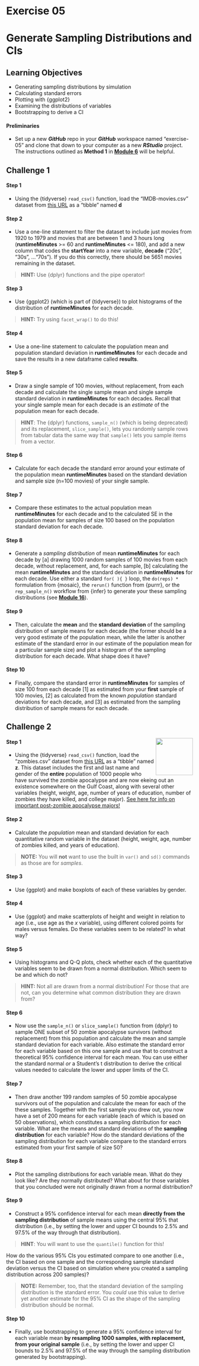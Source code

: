 # Exercise 05 {.unnumbered}

# Generate Sampling Distributions and CIs {.unnumbered}

## Learning Objectives {.unnumbered}

- Generating sampling distributions by simulation
- Calculating standard errors
- Plotting with {ggplot2}
- Examining the distributions of variables
- Bootstrapping to derive a CI

#### Preliminaries {.unnumbered}

- Set up a new ***GitHub*** repo in your ***GitHub*** workspace named "exercise-05" and clone that down to your computer as a new ***RStudio*** project. The instructions outlined as **Method 1** in [**Module 6**](#module-06) will be helpful.

## Challenge 1 {.unnumbered}

#### Step 1 {.unnumbered}
- Using the {tidyverse} `read_csv()` function, load the "IMDB-movies.csv" dataset from [this URL](https://raw.githubusercontent.com/difiore/ada-2024-datasets/main/IMDB-movies.csv) as a "tibble" named **d**

#### Step 2 {.unnumbered}
- Use a one-line statement to filter the dataset to include just movies from 1920 to 1979 and movies that are between 1 and 3 hours long (**runtimeMinutes** >= 60 and **runtimeMinutes** <= 180), and add a new column that codes the **startYear** into a new variable, **decade** ("20s", "30s", ..."70s"). If you do this correctly, there should be 5651 movies remaining in the dataset.

> **HINT:** Use {dplyr} functions and the pipe operator!

#### Step 3 {.unnumbered}

- Use {ggplot2} (which is part of {tidyverse}) to plot histograms of the distribution of **runtimeMinutes** for each decade.

> **HINT:** Try using `facet_wrap()` to do this!

#### Step 4 {.unnumbered}

- Use a one-line statement to calculate the population mean and population standard deviation in **runtimeMinutes** for each decade and save the results in a new dataframe called **results**.

#### Step 5 {.unnumbered}

- Draw a single sample of 100 movies, without replacement, from each decade and calculate the single sample mean and single sample standard deviation in **runtimeMinutes** for each decades. Recall that your single sample mean for each decade is an *estimate* of the population mean for each decade.

> **HINT**: The {dplyr} functions, `sample_n()` (which is being deprecated) and its replacement, `slice_sample()`, lets you randomly sample rows from tabular data the same way that `sample()` lets you sample items from a vector.

#### Step 6 {.unnumbered}

- Calculate for each decade the standard error around your estimate of the population mean **runtimeMinutes** based on the standard deviation and sample size (n=100 movies) of your single sample.

#### Step 7 {.unnumbered}

- Compare these estimates to the actual population mean **runtimeMinutes** for each decade and to the calculated SE in the population mean for samples of size 100 based on the population standard deviation for each decade.

#### Step 8 {.unnumbered}

- Generate a *sampling distribution* of mean **runtimeMinutes** for each decade by [a] drawing 1000 random samples of 100 movies from each decade, without replacement, and, for each sample, [b] calculating the mean **runtimeMinutes** and the standard deviation in **runtimeMinutes** for each decade. Use either a standard `for( ){ }` loop, the `do(reps) *` formulation from {mosaic}, the `rerun()` function from {purrr}, or the `rep_sample_n()` workflow from {infer} to generate your these sampling distributions (see [**Module 16**](#module-16)).

#### Step 9 {.unnumbered}

- Then, calculate the **mean** and the **standard deviation** of the sampling distribution of sample means for each decade (the former should be a very good estimate of the population mean, while the latter is another estimate of the standard error in our estimate of the population mean for a particular sample size) and plot a histogram of the sampling distribution for each decade. What shape does it have?

#### Step 10 {.unnumbered}

- Finally, compare the standard error in **runtimeMinutes** for samples of size 100 from each decade [1] as estimated from your **first** sample of 100 movies, [2] as calculated from the known *population* standard deviations for each decade, and [3] as estimated from the sampling distribution of sample means for each decade.

## Challenge 2 {.unnumbered}

<img src="img/pvz-hand.png" align="right" width="100px"/>

#### Step 1 {.unnumbered}

- Using the {tidyverse} `read_csv()` function, load the "zombies.csv" dataset from [this URL](https://raw.githubusercontent.com/difiore/ada-2024-datasets/main/zombies.csv) as a "tibble" named **z**. This dataset includes the first and last name and gender of the **entire** population of 1000 people who have survived the zombie apocalypse and are now ekeing out an existence somewhere on the Gulf Coast, along with several other variables (height, weight, age, number of years of education, number of zombies they have killed, and college major). [See here for info on important post-zombie apocalypse majors!](http://www.thebestschools.org/magazine/best-majors-surviving-zombie-apocalypse/)

#### Step 2 {.unnumbered}

- Calculate the *population* mean and standard deviation for each quantitative random variable in the dataset (height, weight, age, number of zombies killed, and years of education).

> **NOTE:** You will **not** want to use the built in `var()` and `sd()` commands as those are for *samples*.

#### Step 3 {.unnumbered}

- Use {ggplot} and make boxplots of each of these variables by gender.

#### Step 4 {.unnumbered}

- Use {ggplot} and make scatterplots of height and weight in relation to age (i.e., use age as the $x$ variable), using different colored points for males versus females. Do these variables seem to be related? In what way?

#### Step 5 {.unnumbered}

- Using histograms and Q-Q plots, check whether each of the quantitative variables seem to be drawn from a normal distribution. Which seem to be and which do not?

> **HINT:** Not all are drawn from a normal distribution! For those that are not, can you determine what common distribution they are drawn from?

#### Step 6 {.unnumbered}

- Now use the `sample_n()` or `slice_sample()` function from {dplyr} to sample ONE subset of 50 zombie apocalypse survivors (without replacement) from this population and calculate the mean and sample standard deviation for each variable. Also estimate the standard error for each variable based on this one sample and use that to construct a theoretical 95% confidence interval for each mean. You can use either the standard normal *or* a Student's t distribution to derive the critical values needed to calculate the lower and upper limits of the CI.

#### Step 7 {.unnumbered}

- Then draw another 199 random samples of 50 zombie apocalypse survivors out of the population and calculate the mean for each of the these samples. Together with the first sample you drew out, you now have a set of 200 means for each variable (each of which is based on 50 observations), which constitutes a sampling distribution for each variable. What are the means and standard deviations of the **sampling distribution** for each variable? How do the standard deviations of the sampling distribution for each variable compare to the standard errors estimated from your first sample of size 50?

#### Step 8 {.unnumbered}

- Plot the sampling distributions for each variable mean. What do they look like? Are they normally distributed? What about for those variables that you concluded were not originally drawn from a normal distribution?

#### Step 9 {.unnumbered}
- Construct a 95% confidence interval for each mean **directly from the sampling distribution** of sample means using the central 95% that distribution (i.e., by setting the lower and upper CI bounds to 2.5% and 97.5% of the way through that distribution).

> **HINT**: You will want to use the `quantile()` function for this!

How do the various 95% CIs you estimated compare to one another (i.e., the CI based on one sample and the corresponding sample standard deviation versus the CI based on simulation where you created a sampling distribution across 200 samples)?

> **NOTE:** Remember, too, that the standard deviation of the sampling distribution is the standard error. You *could* use this value to derive yet another estimate for the 95% CI as the shape of the sampling distribution should be normal.

#### Step 10 {.unnumbered}
- Finally, use bootstrapping to generate a 95% confidence interval for each variable mean **by resampling 1000 samples, with replacement, from your original sample** (i.e., by setting the lower and upper CI bounds to 2.5% and 97.5% of the way through the sampling distribution generated by bootstrapping).
